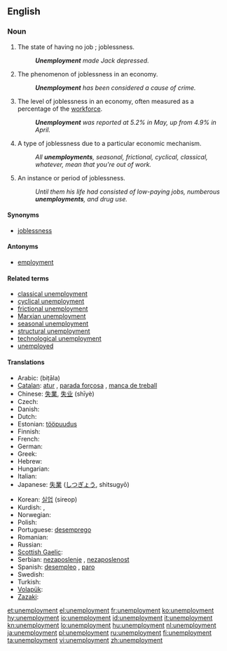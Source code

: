 ==English==

===Noun===
{{en-noun|unemployments|-}}

# The state of having no job<!--pertinent?, which may cause late [[filial life]]-->; joblessness.
#: '''''Unemployment''' made Jack depressed.''
# The phenomenon of joblessness in an economy.
#: '''''Unemployment''' has been considered a cause of crime.''
# The level of joblessness in an economy, often measured as a percentage of the [[workforce]].
#: '''''Unemployment''' was reported at 5.2% in May, up from 4.9% in April.''
# {{countable}} A type of joblessness due to a particular economic mechanism.
#: ''All '''unemployments''', seasonal, frictional, cyclical, classical, whatever, mean that you're out of work.''
# {{countable}} An instance or period of joblessness.
#: ''Until them his life had consisted of low-paying jobs, numberous '''unemployments''', and drug use.''

====Synonyms====
* [[joblessness]]

====Antonyms====
* [[employment]]

====Related terms====
* [[classical unemployment]]
* [[cyclical unemployment]]
* [[frictional unemployment]]
* [[Marxian unemployment]]
* [[seasonal unemployment]]
* [[structural unemployment]]
* [[technological unemployment]]
* [[unemployed]]

====Translations====
{{trans-top|joblessness}}
* Arabic: {{Arab|[[بطالة]]}} (biṭāla) {{f}}
* [[Catalan]]: [[atur]] {{m}}, [[parada forçosa]] {{f}}, [[manca de treball]] {{f}}
* Chinese: [[失業]], [[失业]] (shīyè)
* Czech: {{t-|cs|nezaměstnanost|f}}
* Danish: {{t-|da|arbejdsløshed|c}}
* Dutch: {{t-|nl|werkloosheid|f}}
* Estonian: [[tööpuudus]]
* Finnish: {{t+|fi|työttömyys}}
* French: {{t+|fr|chômage|m}}
* German: {{t+|de|Arbeitslosigkeit|f}}
* Greek: {{t+|el|ανεργία|f|tr=anergía}}
* Hebrew: {{t+|he|אבטלה|f|tr=av"talah}}
* Hungarian: {{t+|hu|munkanélküliség}}
* Italian: {{t+|it|disoccupazione|f}}
* Japanese: [[失業]] ([[しつぎょう]], shitsugyō)
{{trans-mid}}
* Korean: [[실업]] (sireop)
* Kurdish: {{ku-Arab|[[بێ ئیشی]]}}, {{ku-Arab|[[بێکاری]]}}
* Norwegian: {{t|no|arbeidsledighet}}
* Polish: {{t+|pl|bezrobocie|n}}
* Portuguese: [[desemprego]] {{m}}
* Romanian: {{t+|ro|şomaj|n}}
* Russian: {{t+|ru|безработица|f|tr=bezrabótitsa}}
* [[Scottish Gaelic]]: {{t-|gd|cion-cosnaidh|m|xs=Scottish Gaelic}}
* Serbian: [[nezaposlenje]] {{n}}, [[nezaposlenost]] {{f}}
* Spanish: [[desempleo]] {{m}}, [[paro]] {{m}} {{qualifier|Spain}}
* Swedish: {{t+|sv|arbetslöshet}}
* Turkish: {{t|tr|işsizlik}}
* [[Volapük]]: {{t|vo|nenvob}}
* [[Zazaki]]: {{tø|zza|bêkariye|f}}
{{trans-bottom}}

[[et:unemployment]]
[[el:unemployment]]
[[fr:unemployment]]
[[ko:unemployment]]
[[hy:unemployment]]
[[io:unemployment]]
[[id:unemployment]]
[[it:unemployment]]
[[kn:unemployment]]
[[lo:unemployment]]
[[hu:unemployment]]
[[nl:unemployment]]
[[ja:unemployment]]
[[pl:unemployment]]
[[ru:unemployment]]
[[fi:unemployment]]
[[ta:unemployment]]
[[vi:unemployment]]
[[zh:unemployment]]